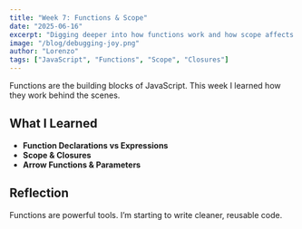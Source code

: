 ```yaml
---
title: "Week 7: Functions & Scope"
date: "2025-06-16"
excerpt: "Digging deeper into how functions work and how scope affects behavior."
image: "/blog/debugging-joy.png"
author: "Lorenzo"
tags: ["JavaScript", "Functions", "Scope", "Closures"]
---
```


Functions are the building blocks of JavaScript. This week I learned how they work behind the scenes.

## What I Learned

- **Function Declarations vs Expressions**
- **Scope & Closures**
- **Arrow Functions & Parameters**

## Reflection

Functions are powerful tools. I’m starting to write cleaner, reusable code.
